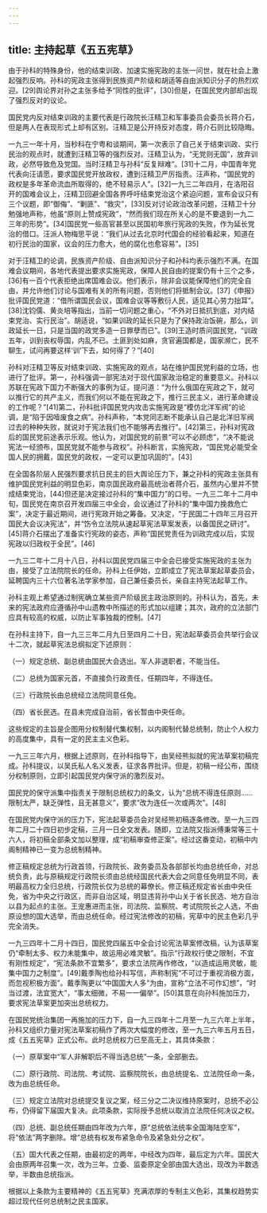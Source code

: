 ```yaml
---
---
---
```

title: 主持起草《五五宪草》
---




由于孙科的特殊身份，他的结束训政、加速实施宪政的主张一问世，就在社会上激起强烈反响。孙科的宪政主张得到民族资产阶级和胡适等自由派知识分子的热烈欢迎。[29]舆论界对孙之主张多给予“同性的批评”，[30]但是，在国民党内部却出现了强烈反对的议论。

国民党内反对结束训政的主要代表是行政院长汪精卫和军事委员会委员长蒋介石，但是两人在表现形式上却有区别。汪精卫是公开持反对态度，蒋介石则比较隐晦。

一九三一年十月，当秒科在宁粤和谈期间，第一次表示了自己关于结束训政、实行民治的观点时，就遭到汪精卫等的强烈反对。汪精卫认为，“无党则无国”，放弃训政，必然导致危及党国。当时汪精卫与孙科“反复辩难”。[31]十二月，中国青年党代表向汪请愿，要求国民党开放政权，遭到汪精卫严厉指责。汪声称，“国民党的政权是多年革命流血所取得的，绝不轻易示人”。[32]一九三二年四月，在洛阳召开的国难会议上，汪精卫回避全国各界呼吁结束党治这个紧迫问题，宣布会议只有三个议题，即“御侮”、“剿匪”、“救灾”，[33]反对讨论政治改革问题，汪精卫十分勉强地声称，他虽“原则上赞成宪政”，“然而我们现在所关心的是不要退到一九二三年的形势”。[34]国民党一些高官甚至以民国初年旅行宪政的失败，作为延长党治的借口。汪派人物梅思平说：“我们从过去北京时代国会的经验看起来，知道在初行民治的国家，议会的压力愈大，他的腐化也愈容易”。[35]

对于汪精卫的论调，民族资产阶级、自由派知识分子和孙科均表示强烈不满。在国难会议期间，各地代表提出要求实施宪政，保障人民自由的提案仍有十三个之多，[36]有一百个代表拒绝出席国难会议。他们表示，除非会议能保障他们的完全自由，并允许他们讨论与国难有关的所有问题，否则他们将抵制会议。[37]《申报》批评国民党道：“借所谓国民会议，国难会议等等敷衍人民，适见其心劳力拙耳”。[38]沈钧儒、黄炎培等指出，当前一切问题之重心，“不外对日抵抗到底，对内结束党治、实行民治”。胡适说，“如果训政的延长只是为了保持政治饭碗，那么，训政延长一日，只是当国的政党多造一日罪孽而已”。[39]王造时质问国民党，“训政五年，训到丧权辱国，内乱不已。土匪到处如麻，贪官遍国都是，国家濒亡，民不聊生，试问再要这样‘训’下去，如何得了？”[40]

孙科对汪精卫等反对结束训政、实施宪政的观点，站在维护国民党利益的立场，也进行了批评。第一，孙科强调一部宪法对于现代国家政治稳定的重要意义。孙科以苏联在宪政下国力不断强大的事例为证，提问道：“为什么俄国在宪政之下，就可以推行它的共产主义，而我们何以不能在宪政之下，推行三民主义，进行革命建设的工作呢？”[41]第二，孙科批评国民党内攻击实施宪政是“模仿北洋军阀”的论调，是“陷于因噎废食之病”。孙科声称，“本党同志断不能承认自己是北洋旧军阀过去的种种失败，就说对于宪法我们也不能够再去推行”。[42]第三，孙科对宪政后的国民党前途表示乐观。他认为，对国民党的前景“可以不必顾虑”，“决不能说宪法一经颁布，国民党就不能参与政权”。孙科断言，实施宪政，“国民党必能受全国人民的拥戴，国民党的政权，一定可以更加巩固的”。[43]

在全国各阶层人民强烈要求抗日民主的巨大舆论压力下，兼之孙科的宪政主张具有维护国民党利益的明显色彩，南京国民政府最高统治者蒋介石，虽然内心里并不赞成结束党治，[44]但还是决定接过孙科的“集中国力”的口号。一九三二年十二月中旬，国民党在南京召开发四届三中全会，会议通过了孙科的“集中国力挽救危亡案”，决定于最近期间，进行宪政开始之筹备。又决定，“于民国二十四年三月召开国民大会议决宪法”，并“饬令立法院从速起草宪法草案发表，以备国民之研讨”。[45]蒋介石摆出了准备实行宪政的姿态，声称“国民党责任为训政完成以后，实现宪政以归政权于全民”。[46]

一九三二年十二月十八日，孙科以国民党四届三中全会已接受实施宪政的主张为由，接受了立法院院长的任命。孙科上任伊始，立即成立了宪法草案起草委员会，延聘国内三十六位著名法学家参加，自己兼任委员长，亲自主持宪法起草工作。

孙科主观上希望通过制宪确立某些资产阶级民主政治原则的。孙科认为，首先，未来的宪法政府应遵循孙中山遗教中所描述的形式加以组建；其次，政府的立法部门应具有较高的权威，以防止军事独裁的控制。[47]

在孙科主持下，自一九三三年二月九日至四月二十日，宪法起草委员会共举行会议十二次，就起草宪法总纲拟定下述原则：

（一）规定总统、副总统由国民大会选出。军人非退职者，不能当任。

（二）总统为国家元首，不直接负行政责任，任期四年，不得连任。

（三）行政院长由总统经立法院同意任免。

（四）省长民选。在县未完成自治前，省长暂由中央任命。

这些规定的主旨是企图用分权制替代集权制，以内阁制代替总统制，防止个人权力的高度集中，具有一定的民主主义色彩。

一九三三年六月，根据上述原则，在孙科指导下，由吴经熊拟就的宪法草案初稿完成。孙科提议，以吴氏私人名义发表，征求各界批评。但是，初稿一经公布，围绕分权制原则，立即引起国民党内保守派的激烈反对。

国民党的保守派集中指责关于限制总统权力的条文，认为“总统不得连任原则……限制太严，缺乏弹性，且无甚意义”，要求“改为连任一次或两次”。[48]

在国民党内保守派的压力下，宪法起草委员会对吴经熊初稿逐条修改。至一九三四年二月二十四日初步定稿，三月一日全文发表。随即，立法院又指派傅秉常等三十六人，将初稿全部条文加以整理，成“初稿审查修正案”。经过这番变动，初稿中内阁制精神已一变为总统制精神。

修正稿规定总统为行政首领，行政院长、政务委员及各部部长均由总统任命，对总统负责，此与原稿规定行政院长须由总统经国民代表大会之同意任免明显不同，表明最高权力全归总统，行政院长仅为总统的幕僚长。修正稿还规定省长由中央任免，省为中央之行政区，而非自治区域，明显违背孙中山关于省长民选、地方自治以县为起点的主张。王宠惠进而主张，司法院、监察院、考试院院长之人选，不由原设想的国大选举，而由总统任命。经过宪法修改的初稿，宪草中的民主色彩几乎完全消失。

一九三四年十二月十四日，国民党四届五中全会讨论宪法草案修改稿，认为该草案仍“牵制太多、权力未能集中，故运用必难灵敏”。指示“行政权行使之限制，不宜有刚性规定”，“宪法条款不宜繁多”，要求立法院再作修改，“以造成运用灵敏，能集中国力之制度”。[49]戴季陶也给孙科写信，声称制宪“不可过于重视消极方面，而忽视积极方面”。戴季陶更以“中国国大人多”为由，宣称“立法不可作幻想”，“时当过渡，法宜宽大”，“事太细微，不易一一偏举”。[50]其意在向孙科施加压力，要求宪法草案更加突出总统权力。

在国民党统治集团一再施加的压力下，自一九三四年十二月至一九三六年上半年，孙科又组织力量对宪法草案初稿作了两次大幅度的修改，至一九三六年五月五日，成《五五宪草》正式公布。此时总统权力已至高无上，其具体条款：

（一）原草案中“军人非解职后不得当选总统”一条，全部删去。

（二）原行政院、司法院、考试院、监察院院长，由总统提名、立法院任命一条，改为由总统任命。

（三）规定立法院对总统提交复议之案，经三分之二决议维持原案时，总统不必公布，仍得留下届国大复决。此项条款，实际授予总统以取消立法院任何决议之权。

（四）总统、副总统任期由四年改为六年，原“总统依法统率全国海陆空军”，将“依法”两字删除。增“总统有权发布紧急命令及紧急处分之权”。

（五）国大代表之任期，由最初定的两年，中经改为四年，最后定为六年。国民大会由原两年召集一次，改为三年。立委、监委原定全部由国大选出，现改为半数选举，半数由总统指派。

根据以上条款为主要精神的《五五宪草》充满浓厚的专制主义色彩，其集权趋势实超过现代任何总统制之民主国家。